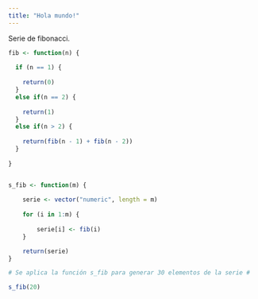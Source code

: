 ```yaml
---
title: "Hola mundo!"
---
```



Serie de fibonacci.

```r
fib <- function(n) {
  
  if (n == 1) {
    
    return(0)
  }
  else if(n == 2) {
    
    return(1)
  }
  else if(n > 2) {
    
    return(fib(n - 1) + fib(n - 2))
  }
  
}


s_fib <- function(m) {
    
    serie <- vector("numeric", length = m)
    
    for (i in 1:m) {
        
        serie[i] <- fib(i)
    }

    return(serie)
}

# Se aplica la función s_fib para generar 30 elementos de la serie #

s_fib(20)
```
